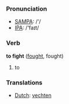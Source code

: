 === Pronunciation ===
*[[w:SAMPA|SAMPA]]: /'/
*[[w:IPA|IPA]]: /'faɪt/

=== Verb ===

'''to fight''' ([[fought]], fought)

# to 

=== Translations ===
*[[Dutch]]: [[vechten]]